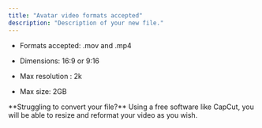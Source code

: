 ```yaml
---
title: "Avatar video formats accepted"
description: "Description of your new file."
---
```


* Formats accepted: .mov and .mp4

* Dimensions: 16:9 or 9:16&#x20;

* Max resolution : 2k&#x20;

* Max size: 2GB

<Info>
  **Struggling to convert your file?**&#x20;
  Using a free software like CapCut, you will be able to resize and reformat your video as you wish.&#x20;
</Info>